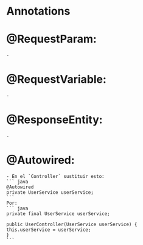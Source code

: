 # Annotations

# @RequestParam:
    - 
# @RequestVariable:
    - 
# @ResponseEntity:
    -
    

# @Autowired: 
    - En el `Controller` sustituir esto:
    ``` java
    @Autowired
    private UserService userService;
    ```
    Por: 
    ``` java
    private final UserService userService;

    public UserController(UserService userService) {
    this.userService = userService;
    }
    ```



            